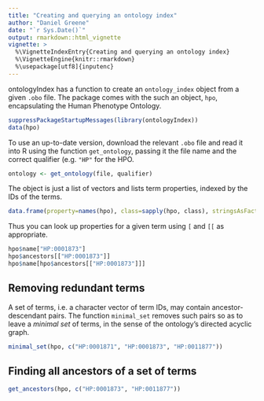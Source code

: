 ```yaml
---
title: "Creating and querying an ontology index"
author: "Daniel Greene"
date: "`r Sys.Date()`"
output: rmarkdown::html_vignette
vignette: >
  %\VignetteIndexEntry{Creating and querying an ontology index}
  %\VignetteEngine{knitr::rmarkdown}
  %\usepackage[utf8]{inputenc}
---
```


ontologyIndex has a function to create an `ontology_index` object from a given `.obo` file. The package comes with the such an object, `hpo`, encapsulating the Human Phenotype Ontology.

```r
suppressPackageStartupMessages(library(ontologyIndex))
data(hpo)
```

To use an up-to-date version, download the relevant `.obo` file and read it into R using the function `get_ontology`, passing it the file name and the correct qualifier (e.g. `"HP"` for the HPO.

```r
ontology <- get_ontology(file, qualifier)
```

The object is just a list of vectors and lists term properties, indexed by the IDs of the terms. 

```r
data.frame(property=names(hpo), class=sapply(hpo, class), stringsAsFactors=FALSE, row.names=NULL)
```

Thus you can look up properties for a given term using `[` and `[[` as appropriate. 

```r
hpo$name["HP:0001873"]
hpo$ancestors[["HP:0001873"]]
hpo$name[hpo$ancestors[["HP:0001873"]]]
```

## Removing redundant terms

A set of terms, i.e. a character vector of term IDs, may contain ancestor-descendant pairs. The function `minimal_set` removes such pairs so as to leave a *minimal set* of terms, in the sense of the ontology's directed acyclic graph.

```r
minimal_set(hpo, c("HP:0001871", "HP:0001873", "HP:0011877"))
```

## Finding all ancestors of a set of terms

```r
get_ancestors(hpo, c("HP:0001873", "HP:0011877"))
```
